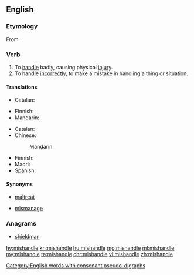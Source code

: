 ==English==

===Etymology===
From {{prefix|mis|handle|lang=en}}.

===Verb===
{{en-verb|mishandles|mishandling|mishandled|mishandled}}

# To [[handle]] badly, causing physical [[injury]].
# To handle [[incorrect|incorrectly]], to make a mistake in handling a thing or situation.

====Translations====
{{trans-top|handle badly}}
* Catalan: {{t+|ca|malmenar}}
{{trans-mid}}
* Finnish: {{t+|fi|pahoinpidellä}}
* Mandarin: {{t+|cmn|虐待|sc=Hani}}
{{trans-bottom}}

{{trans-top|handle incorrectly}}
* Catalan: {{t+|ca|malmenar}}
* Chinese:
*: Mandarin: {{t|cmn|处理不当|sc=Hani}}
{{trans-mid}}
* Finnish: {{t|fi|tunaroida}}
* Maori: {{t|mi|raukoti}}
* Spanish: {{t+|es|llevar}} {{t+|es|mal}}
{{trans-bottom}}

====Synonyms====
* {{sense|handle badly}} [[maltreat]]
* {{sense|handle incorrectly}} [[mismanage]]

===Anagrams===
* [[shieldman#English|shieldman]]

[[Category:English words with consonant pseudo-digraphs]]

[[hy:mishandle]]
[[kn:mishandle]]
[[hu:mishandle]]
[[mg:mishandle]]
[[ml:mishandle]]
[[my:mishandle]]
[[ta:mishandle]]
[[chr:mishandle]]
[[vi:mishandle]]
[[zh:mishandle]]